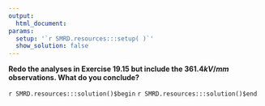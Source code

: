 ```yaml
---
output:
  html_document:
params:
  setup: '`r SMRD.resources:::setup( )`'
  show_solution: false
---
```


__Redo the analyses in Exercise 19.15 but include the $361.4 kV/mm$ observations. What do you conclude?__

`r SMRD.resources:::solution()$begin`
`r SMRD.resources:::solution()$end`
